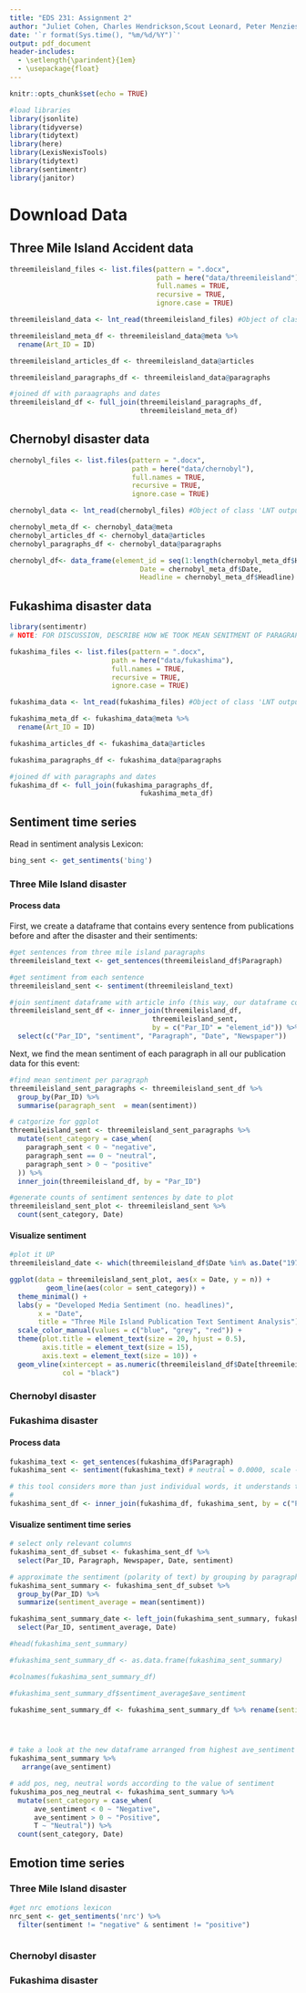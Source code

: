 ```yaml
---
title: "EDS 231: Assignment 2"
author: "Juliet Cohen, Charles Hendrickson,Scout Leonard, Peter Menzies"
date: '`r format(Sys.time(), "%m/%d/%Y")`'
output: pdf_document
header-includes:
  - \setlength{\parindent}{1em}
  - \usepackage{float}
---
```


```r
knitr::opts_chunk$set(echo = TRUE)

#load libraries
library(jsonlite)  
library(tidyverse) 
library(tidytext) 
library(here)
library(LexisNexisTools)
library(tidytext)
library(sentimentr)
library(janitor)
```

# Download Data

## Three Mile Island Accident data

```r
threemileisland_files <- list.files(pattern = ".docx",
                                    path = here("data/threemileisland"),
                                    full.names = TRUE,
                                    recursive = TRUE,
                                    ignore.case = TRUE)

threemileisland_data <- lnt_read(threemileisland_files) #Object of class 'LNT output'

threemileisland_meta_df <- threemileisland_data@meta %>% 
  rename(Art_ID = ID)

threemileisland_articles_df <- threemileisland_data@articles

threemileisland_paragraphs_df <- threemileisland_data@paragraphs

#joined df with paraagraphs and dates 
threemileisland_df <- full_join(threemileisland_paragraphs_df,
                                threemileisland_meta_df)
```

## Chernobyl disaster data

```r
chernobyl_files <- list.files(pattern = ".docx",
                              path = here("data/chernobyl"),
                              full.names = TRUE,
                              recursive = TRUE,
                              ignore.case = TRUE)

chernobyl_data <- lnt_read(chernobyl_files) #Object of class 'LNT output'

chernobyl_meta_df <- chernobyl_data@meta
chernobyl_articles_df <- chernobyl_data@articles
chernobyl_paragraphs_df <- chernobyl_data@paragraphs

chernobyl_df<- data_frame(element_id = seq(1:length(chernobyl_meta_df$Headline)),
                                Date = chernobyl_meta_df$Date,
                                Headline = chernobyl_meta_df$Headline)
```

## Fukashima disaster data

```r
library(sentimentr)
# NOTE: FOR DISCUSSION, DESCRIBE HOW WE TOOK MEAN SENITMENT OF PARAGRAPHS RATHER THAN ARTICLE (PERHAPS MORE ACCURATE)

fukashima_files <- list.files(pattern = ".docx",
                         path = here("data/fukashima"),
                         full.names = TRUE,
                         recursive = TRUE,
                         ignore.case = TRUE)

fukashima_data <- lnt_read(fukashima_files) #Object of class 'LNT output'

fukashima_meta_df <- fukashima_data@meta %>% 
  rename(Art_ID = ID)

fukashima_articles_df <- fukashima_data@articles

fukashima_paragraphs_df <- fukashima_data@paragraphs

#joined df with paragraphs and dates 
fukashima_df <- full_join(fukashima_paragraphs_df,
                                fukashima_meta_df)
```

## Sentiment time series

Read in sentiment analysis Lexicon:

```r
bing_sent <- get_sentiments('bing')
```

### Three Mile Island disaster

#### Process data 

First, we create a dataframe that contains every sentence from publications before and after the disaster and their sentiments:

```r
#get sentences from three mile island paragraphs
threemileisland_text <- get_sentences(threemileisland_df$Paragraph)

#get sentiment from each sentence
threemileisland_sent <- sentiment(threemileisland_text)

#join sentiment dataframe with article info (this way, our dataframe contains dates)
threemileisland_sent_df <- inner_join(threemileisland_df, 
                                   threemileisland_sent,
                                   by = c("Par_ID" = "element_id")) %>% 
  select(c("Par_ID", "sentiment", "Paragraph", "Date", "Newspaper"))
```

Next, we find the mean sentiment of each paragraph in all our publication data for this event:

```r
#find mean sentiment per paragraph
threemileisland_sent_paragraphs <- threemileisland_sent_df %>% 
  group_by(Par_ID) %>% 
  summarise(paragraph_sent  = mean(sentiment)) 

# catgorize for ggplot
threemileisland_sent <- threemileisland_sent_paragraphs %>%
  mutate(sent_category = case_when(
    paragraph_sent < 0 ~ "negative",
    paragraph_sent == 0 ~ "neutral",
    paragraph_sent > 0 ~ "positive"
  )) %>% 
  inner_join(threemileisland_df, by = "Par_ID")

#generate counts of sentiment sentences by date to plot
threemileisland_sent_plot <- threemileisland_sent %>%
  count(sent_category, Date)
```

#### Visualize sentiment

```r
#plot it UP
threemileisland_date <- which(threemileisland_df$Date %in% as.Date("1978-03-28"))

ggplot(data = threemileisland_sent_plot, aes(x = Date, y = n)) +
         geom_line(aes(color = sent_category)) +
  theme_minimal() +
  labs(y = "Developed Media Sentiment (no. headlines)",
       x = "Date",
       title = "Three Mile Island Publication Text Sentiment Analysis") +
  scale_color_manual(values = c("blue", "grey", "red")) +
  theme(plot.title = element_text(size = 20, hjust = 0.5),
        axis.title = element_text(size = 15),
        axis.text = element_text(size = 10)) +
  geom_vline(xintercept = as.numeric(threemileisland_df$Date[threemileisland_date]),
             col = "black")
```

### Chernobyl disaster

### Fukashima disaster

#### Process data 

```r
fukashima_text <- get_sentences(fukashima_df$Paragraph)
fukashima_sent <- sentiment(fukashima_text) # neutral = 0.0000, scale -1 to 1, 0.06 = slightly positive, etc.

# this tool considers more than just individual words, it understands the diff btw "it is too late" and "it is not too late"
# 
fukashima_sent_df <- inner_join(fukashima_df, fukashima_sent, by = c("Par_ID" = "element_id"))
```

#### Visualize sentiment time series 

```r
# select only relevant columns
fukashima_sent_df_subset <- fukashima_sent_df %>% 
  select(Par_ID, Paragraph, Newspaper, Date, sentiment)

# approximate the sentiment (polarity of text) by grouping by paragraph
fukashima_sent_summary <- fukashima_sent_df_subset %>%
  group_by(Par_ID) %>%
  summarize(sentiment_average = mean(sentiment))

fukashima_sent_summary_date <- left_join(fukashima_sent_summary, fukashima_sent_df_subset, by = "Par_ID") %>% 
  select(Par_ID, sentiment_average, Date)

#head(fukashima_sent_summary)

#fukashima_sent_summary_df <- as.data.frame(fukashima_sent_summary) 

#colnames(fukashima_sent_summary_df)

#fukashima_sent_summary_df$sentiment_average$ave_sentiment

fukashime_sent_summary_df <- fukashima_sent_summary_df %>% rename(sentiment_average = "sentiment_average$ave_sentiment")




# take a look at the new dataframe arranged from highest ave_sentiment to lowest
fukashima_sent_summary %>%
   arrange(ave_sentiment)

# add pos, neg, neutral words according to the value of sentiment 
fukushima_pos_neg_neutral <- fukashima_sent_summary %>% 
  mutate(sent_category = case_when(
      ave_sentiment < 0 ~ "Negative",
      ave_sentiment > 0 ~ "Positive",
      T ~ "Neutral")) %>% 
  count(sent_category, Date)
```

## Emotion time series

### Three Mile Island disaster

```r
#get nrc emotions lexicon
nrc_sent <- get_sentiments('nrc') %>% 
  filter(sentiment != "negative" & sentiment != "positive") 
```

```r

```

### Chernobyl disaster

### Fukashima disaster
